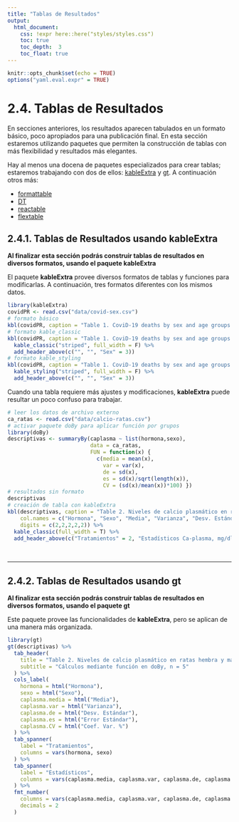 ```yaml
---
title: "Tablas de Resultados"
output:
  html_document:
    css: !expr here::here("styles/styles.css")
    toc: true
    toc_depth:  3
    toc_float: true
---
```


```r
knitr::opts_chunk$set(echo = TRUE)
options("yaml.eval.expr" = TRUE)
```

# 2.4. Tablas de Resultados  

En secciones anteriores, los resultados aparecen tabulados en un formato básico, poco apropiados para una publicación final.  En esta sección estaremos utilizando paquetes que permiten la construcción de tablas con más flexibilidad y resultados más elegantes.  

Hay al menos una docena de paquetes especializados para crear tablas; estaremos trabajando con dos de ellos: [kableExtra](https://haozhu233.github.io/kableExtra/) y [gt](https://gt.rstudio.com/). A continuación otros más:

* [formattable](https://renkun-ken.github.io/formattable/)  
* [DT](https://rstudio.github.io/DT/)  
* [reactable](https://glin.github.io/reactable/)  
* [flextable](https://davidgohel.github.io/flextable/)  


## 2.4.1. Tablas de Resultados usando __kableExtra__  
__Al finalizar esta sección podrás construir tablas de resultados en diversos formatos, usando el paquete kableExtra__  

El paquete __kableExtra__ provee diversos formatos de tablas y funciones para modificarlas.  A continuación, tres formatos diferentes con los mismos datos.
```r
library(kableExtra)
covidPR <- read.csv("data/covid-sex.csv")
# formato básico
kbl(covidPR, caption = "Table 1. CoviD-19 deaths by sex and age groups.  Data up to May 31, 2021")
# formato kable_classic
kbl(covidPR, caption = "Table 1. CoviD-19 deaths by sex and age groups.  Data up to May 31, 2021") %>%
  kable_classic("striped", full_width = F) %>%
  add_header_above(c("", "", "Sex" = 3))
# formato kable_styling
kbl(covidPR, caption = "Table 1. CoviD-19 deaths by sex and age groups.  Data up to May 31, 2021") %>%
  kable_styling("striped", full_width = F) %>%
  add_header_above(c("", "", "Sex" = 3))
```

Cuando una tabla requiere más ajustes y modificaciones, __kableExtra__ puede resultar un poco confuso para trabajar.

```r
# leer los datos de archivo externo
ca_ratas <- read.csv("data/calcio-ratas.csv")
# activar paquete doBy para aplicar función por grupos
library(doBy)
descriptivas <- summaryBy(caplasma ~ list(hormona,sexo), 
                          data = ca_ratas,
                          FUN = function(x) {
                            c(media = mean(x), 
                              var = var(x), 
                              de = sd(x), 
                              es = sd(x)/sqrt(length(x)), 
                              CV = (sd(x)/mean(x))*100) })
# resultados sin formato
descriptivas
# creación de tabla con kableExtra
kbl(descriptivas, caption = "Table 2. Niveles de calcio plasmático en ratas hembras y machos tratadas con estrógeno o no. n = 5", 
    col.names = c("Hormona", "Sexo", "Media", "Varianza", "Desv. Estándar", "Error Estándar", "CV %"),
    digits = c(2,2,2,2,2)) %>%
  kable_classic(full_width = T) %>%
  add_header_above(c("Tratamientos" = 2, "Estadísticos Ca-plasma, mg/dl" = 5))
```

\

***

## 2.4.2. Tablas de Resultados usando __gt__  
__Al finalizar esta sección podrás construir tablas de resultados en diversos formatos, usando el paquete gt__    

Este paquete provee las funcionalidades de __kableExtra__, pero se aplican de una manera más organizada.
```r
library(gt)
gt(descriptivas) %>%
  tab_header(
    title = "Table 2. Niveles de calcio plasmático en ratas hembra y macho tratadas con estrógeno o no",
    subtitle = "Cálculos mediante función en doBy, n = 5"
  ) %>%
  cols_label(
    hormona = html("Hormona"),
    sexo = html("Sexo"),
    caplasma.media = html("Media"),
    caplasma.var = html("Varianza"),
    caplasma.de = html("Desv. Estándar"),
    caplasma.es = html("Error Estándar"),
    caplasma.CV = html("Coef. Var. %")
  ) %>%
  tab_spanner(
    label = "Tratamientos",
    columns = vars(hormona, sexo)
  ) %>%
  tab_spanner(
    label = "Estadísticos",
    columns = vars(caplasma.media, caplasma.var, caplasma.de, caplasma.es, caplasma.CV)
  ) %>%
  fmt_number(
    columns = vars(caplasma.media, caplasma.var, caplasma.de, caplasma.es, caplasma.CV),
    decimals = 2
  )
```


